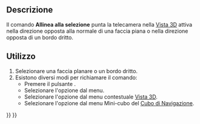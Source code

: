 <languages/>

{{Docnav/it
|[[Std_ViewFitSelection/it|Visualizza la selezione]]
|[[Std_ViewIsometric/it|Assonometria isometrica]]
|[[Std_View_Menu|Std View Menu]]
|IconL=Std_ViewFitSelection.svg
|IconR=Std_ViewIsometric.svg
|IconC=Freecad.svg
}}

{{GuiCommand/it
|Name=Std AlignToSelection
|Name/it=Allinea alla selezione
|MenuLocation=Visualizza → Viste standard → Allinea alla selezione
|Workbenches=All
|Shortcut=
|Version=1.0
|SeeAlso=
}}

<span id="Description"></span>
==Descrizione==

Il comando '''Allinea alla selezione''' punta la telecamera nella [[3D_view/it|Vista 3D]] attiva nella direzione opposta alla normale di una faccia piana o nella direzione opposta di un bordo dritto.

<span id="Usage"></span>
==Utilizzo==

# Selezionare una faccia planare o un bordo dritto.
# Esistono diversi modi per richiamare il comando:
#* Premere il pulsante {{Button|[[Image:Std_AlignToSelection.svg|16px]] [[Std_AlignToSelection/it|Allinea alla selezione]]}}.
#* Selezionare l'opzione {{MenuCommand|Visualizza → Viste standard → [[Image:Std_AlignToSelection.svg|16px]] Allinea alla selezione}} dal menu.
#* Selezionare l'opzione {{MenuCommand|[[Image:Std_AlignToSelection.svg|16px]] Allinea alla selezione}} dal menu contestuale [[3D_view/it|Vista 3D]].
#* Selezionare l'opzione {{MenuCommand|[[Image:Std_AlignToSelection.svg|16px]] Allinea alla selezione}} dal menu Mini-cubo del [[Navigation_Cube/it|Cubo di Navigazione]].


{{Docnav/it
|[[Std_ViewFitSelection/it|Visualizza la selezione]]
|[[Std_ViewIsometric/it|Assonometria isometrica]]
|[[Std_View_Menu|Std View Menu]]
|IconL=Std_ViewFitSelection.svg
|IconR=Std_ViewIsometric.svg
|IconC=Freecad.svg
}}

{{Std_Base_navi{{#translation:}}}}
{{Userdocnavi{{#translation:}}}}